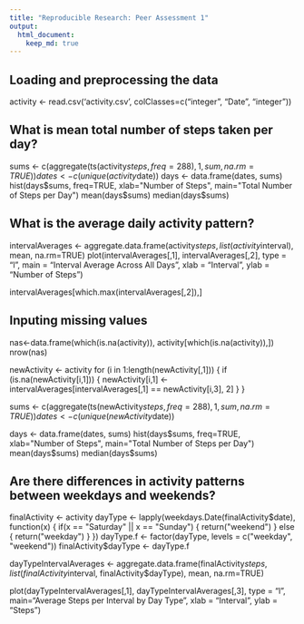 ```yaml
---
title: "Reproducible Research: Peer Assessment 1"
output: 
  html_document:
    keep_md: true
---
```



## Loading and preprocessing the data
activity <- read.csv('activity.csv', colClasses=c("integer", "Date", "integer"))

## What is mean total number of steps taken per day?
sums <- c(aggregate(ts(activity$steps, freq = 288), 1, sum, na.rm = TRUE))
dates <- c(unique(activity$date))
days <- data.frame(dates, sums)
hist(days$sums, freq=TRUE, xlab="Number of Steps", main="Total Number of Steps per Day")
mean(days$sums)
median(days$sums)

## What is the average daily activity pattern?
intervalAverages <- aggregate.data.frame(activity$steps, list(activity$interval), mean, na.rm=TRUE)
plot(intervalAverages[,1], intervalAverages[,2], type = "l", main = "Interval Average Across All Days", xlab = "Interval", ylab = "Number of Steps")

intervalAverages[which.max(intervalAverages[,2]),]

## Inputing missing values
nas<-data.frame(which(is.na(activity)), activity[which(is.na(activity)),])
nrow(nas)

newActivity <- activity
for (i in 1:length(newActivity[,1])) {
    if (is.na(newActivity[i,1])) {
        newActivity[i,1] <- intervalAverages[intervalAverages[,1] == newActivity[i,3], 2]
    }
}

sums <- c(aggregate(ts(newActivity$steps, freq = 288), 1, sum, na.rm = TRUE))
dates <- c(unique(newActivity$date))

days <- data.frame(dates, sums)
hist(days$sums, freq=TRUE, xlab="Number of Steps", main="Total Number of Steps per Day")
mean(days$sums)
median(days$sums)

## Are there differences in activity patterns between weekdays and weekends?
finalActivity <- activity
dayType <- lapply(weekdays.Date(finalActivity$date), function(x) { if(x == "Saturday" || x == "Sunday") { return("weekend") } else { return("weekday") } })
dayType.f <- factor(dayType, levels = c("weekday", "weekend"))
finalActivity$dayType <- dayType.f

dayTypeIntervalAverages <- aggregate.data.frame(finalActivity$steps, list(finalActivity$interval, finalActivity$dayType), mean, na.rm=TRUE)

plot(dayTypeIntervalAverages[,1], dayTypeIntervalAverages[,3], type = "l", main="Average Steps per Interval by Day Type", xlab = "Interval", ylab = "Steps")
